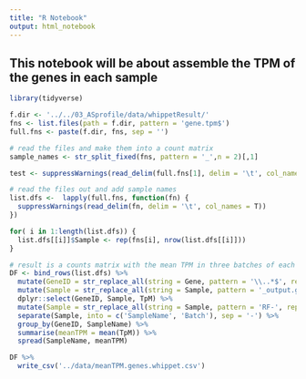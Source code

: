 ```yaml
---
title: "R Notebook"
output: html_notebook
---
```


## This notebook will be about assemble the TPM of the genes in each sample

```r
library(tidyverse)
```


```r
f.dir <- '../../03_ASprofile/data/whippetResult/'
fns <- list.files(path = f.dir, pattern = 'gene.tpm$')
full.fns <- paste(f.dir, fns, sep = '')
```

```r
# read the files and make them into a count matrix
sample_names <- str_split_fixed(fns, pattern = '_',n = 2)[,1]

test <- suppressWarnings(read_delim(full.fns[1], delim = '\t', col_names = T))
```

```r
# read the files out and add sample names
list.dfs <-  lapply(full.fns, function(fn) {
  suppressWarnings(read_delim(fn, delim = '\t', col_names = T))
})

for( i in 1:length(list.dfs)) {
  list.dfs[[i]]$Sample <- rep(fns[i], nrow(list.dfs[[i]]))
}

# result is a counts matrix with the mean TPM in three batches of each SAMPLE
DF <- bind_rows(list.dfs) %>%
  mutate(GeneID = str_replace_all(string = Gene, pattern = '\\..*$', replacement = '')) %>%
  mutate(Sample = str_replace_all(string = Sample, pattern = '_output.gene.tpm', replacement = '')) %>%
  dplyr::select(GeneID, Sample, TpM) %>%
  mutate(Sample = str_replace_all(string = Sample, pattern = 'RF-', replacement = 'RF')) %>%
  separate(Sample, into = c('SampleName', 'Batch'), sep = '-') %>%
  group_by(GeneID, SampleName) %>%
  summarise(meanTPM = mean(TpM)) %>%
  spread(SampleName, meanTPM)

DF %>%
  write_csv('../data/meanTPM.genes.whippet.csv')
  

```

